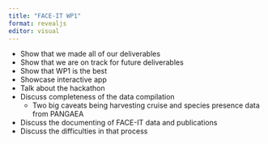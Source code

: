 ```yaml
---
title: "FACE-IT WP1"
format: revealjs
editor: visual
---
```


- Show that we made all of our deliverables
- Show that we are on track for future deliverables
- Show that WP1 is the best
- Showcase interactive app
- Talk about the hackathon
- Discuss completeness of the data compilation
  - Two big caveats being harvesting cruise and species presence data from PANGAEA
- Discuss the documenting of FACE-IT data and publications
- Discuss the difficulties in that process